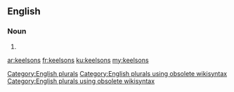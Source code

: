 ==English==

===Noun===
{{head|en}}

# {{plural of|keelson}}

[[Category:English plurals]][[Category:English plurals using obsolete wikisyntax]][[Category:English plurals using obsolete wikisyntax]]

[[ar:keelsons]]
[[fr:keelsons]]
[[ku:keelsons]]
[[my:keelsons]]